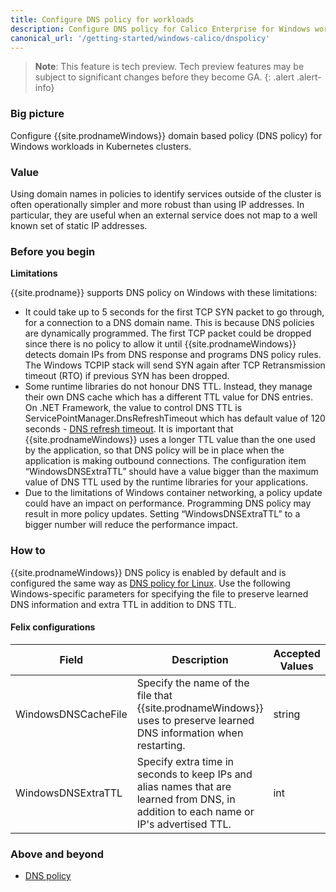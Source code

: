 ```yaml
---
title: Configure DNS policy for workloads 
description: Configure DNS policy for Calico Enterprise for Windows workloads.
canonical_url: '/getting-started/windows-calico/dnspolicy'
---
```


>**Note**: This feature is tech preview. Tech preview features may be subject to significant changes before they become GA.
{: .alert .alert-info}

### Big picture

Configure {{site.prodnameWindows}} domain based policy (DNS policy) for Windows workloads in Kubernetes clusters.

### Value

Using domain names in policies to identify services outside of the cluster is often operationally simpler and more robust than using IP
addresses. In particular, they are useful when an external service does not map to a well known set of static IP addresses.

### Before you begin

**Limitations**

{{site.prodname}} supports DNS policy on Windows with these limitations:

- It could take up to 5 seconds for the first TCP SYN packet to go through, for a connection to a DNS domain name. This is because DNS policies are dynamically programmed. The first TCP packet could be dropped since there is no policy to allow it until {{site.prodnameWindows}} detects domain IPs from DNS response and programs DNS policy rules. The Windows TCPIP stack will send SYN again after TCP Retransmission timeout (RTO) if previous SYN has been dropped.
- Some runtime libraries do not honour DNS TTL. Instead, they manage their own DNS cache which has a different TTL value for DNS entries. On .NET Framework, the value to control DNS TTL is ServicePointManager.DnsRefreshTimeout which has default value of 120 seconds  - [DNS refresh timeout](https://docs.microsoft.com/en-us/dotnet/api/system.net.servicepointmanager.dnsrefreshtimeout). It is important that {{site.prodnameWindows}} uses a longer TTL value than the one used by the application, so that DNS policy will be in place when the application is making outbound connections. The configuration item “WindowsDNSExtraTTL” should have a value bigger than the maximum value of DNS TTL used by the runtime libraries for your applications.
- Due to the limitations of Windows container networking, a policy update could have an impact on performance. Programming DNS policy may result in more policy updates. Setting “WindowsDNSExtraTTL” to a bigger number will reduce the performance impact.

### How to

{{site.prodnameWindows}} DNS policy is enabled by default and is configured the same way as [DNS policy for Linux]({{site.baseurl}}/security/domain-based-policy). Use the following Windows-specific parameters for specifying the file to preserve learned DNS information and extra TTL in addition to DNS TTL. 

#### Felix configurations

| Field                              | Description                 | Accepted Values   | Schema | Default    |
|------------------------------------|-----------------------------|-------------------|--------|------------|
| WindowsDNSCacheFile | Specify the name of the file that {{site.prodnameWindows}} uses to preserve learned DNS information when restarting. | string | string | `c:\\TigeraCalico\\felix-dns-cache.txt` |
| WindowsDNSExtraTTL | Specify extra time in seconds to keep IPs and alias names that are learned from DNS, in addition to each name or IP's advertised TTL. | int | int | `120` |

### Above and beyond

- [DNS policy]({{site.baseurl}}/security/domain-based-policy)
